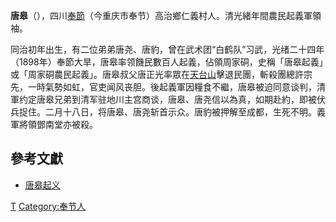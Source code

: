 '''唐皋'''（{{bd|？||1898年||T}}），四川[[奉節|奉節]]（今重庆市奉节）高治鄉仁義村人。清光緒年間農民起義軍領袖。

同治初年出生，有二位弟弟唐尧、唐豹，曾在武术团“白鹤队”习武，光绪二十四年（1898年）奉節大旱，唐皋率领饑民數百人起義，佔領周家硐，史稱「唐皋起義」或「周家硐農民起義」。唐皋叔父唐正光率眾在[[天台山_(四川)|天台山]]擊退民團，斬殺團總許宗先，一時氣勢如虹，官吏闻风丧胆。後起義軍因糧食不繼，唐皋被迫同意谈判，清軍约定唐皋兄弟到清军驻地川主宫商谈，唐皋、唐尧信以為真，如期赴約，即被伏兵捉住。二月十八日，将唐皋、唐尧斩首示众。唐豹被押解至成都，生死不明。義軍將領鄧南堂亦被殺。

==參考文獻==
* [http://fj.cq.gov.cn/zh/site/web_show_2298.shtml 唐皋起义]{{Wayback|url=http://fj.cq.gov.cn/zh/site/web_show_2298.shtml |date=20070212202928 }}

{{中國民變起事領袖}}

[[Category:清朝民变人物|T]]
[[Category:奉节人|Category:奉节人]]